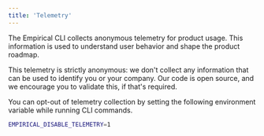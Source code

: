 ```yaml
---
title: 'Telemetry'
---
```


The Empirical CLI collects anonymous telemetry for product usage. This information is used
to understand user behavior and shape the product roadmap.

This telemetry is strictly anonymous: we don't collect any information that can be used to
identify you or your company. Our code is open source, and we encourage you to validate
this, if that's required.

You can opt-out of telemetry collection by setting the following environment variable while 
running CLI commands.

```sh
EMPIRICAL_DISABLE_TELEMETRY=1
```
